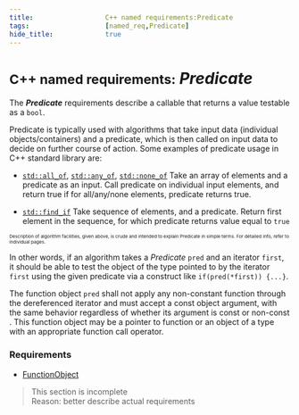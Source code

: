 ```yaml
---
title:                  C++ named requirements:Predicate 
tags:                   [named_req,Predicate]
hide_title:             true
---
```



# <small>C++ named requirements:</small> *Predicate*

The ***Predicate*** requirements describe a callable that returns a value testable as a `bool`.

Predicate is typically used with algorithms that take input data (individual objects/containers) and a predicate, 
which is then called on input data to decide on further course of action. Some examples of predicate usage in C++ standard library are:

* [`std::all_of`](/docs/std/algorithm/all_any_none_of), [`std::any_of`](/docs/std/algorithm/all_any_none_of), [`std::none_of`](/docs/std/algorithm/all_any_none_of) 
Take an array of elements and a predicate as an input. Call predicate on individual input elements, and return true if for all/any/none elements, predicate returns true.

* [`std::find_if`](/docs/std/algorithm/find) Take sequence of elements, and a predicate. 
Return first element in the sequence, for which predicate returns value equal to `true`

<small><small><small> Description of algorithm facilities, given above, is crude and intended to explain Predicate in simple terms. For detailed info, refer to individual pages. </small></small></small>

In other words, if an algorithm takes a *Predicate* `pred` and an iterator `first`, 
it should be able to test the object of the type pointed to by the iterator `first` using the given predicate via a construct like `if(pred(*first)) {...}`.

The function object `pred` shall not apply any non-constant function through the dereferenced iterator <Since v='cpp20'> and must accept a const object argument, 
with the same behavior regardless of whether its argument is const or non-const </Since>. 
This function object may be a pointer to function or an object of a type with an appropriate function call operator.

### Requirements

* [FunctionObject](/docs/named_req/FunctionObject)

>	This section is incomplete <br/>
>   Reason: better describe actual requirements